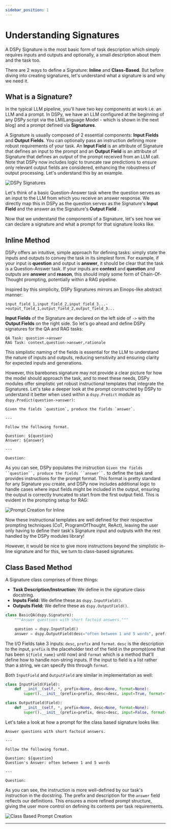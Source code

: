 ```yaml
---
sidebar_position: 1
---
```



# Understanding Signatures

A DSPy Signature is the most basic form of task description which simply requires inputs and outputs and optionally, a small description about them and the task too.

There are 2 ways to define a Signature: **Inline** and **Class-Based**. But before diving into creating signatures, let's understand what a signature is and why we need it.

## What is a Signature?

In the typical LLM pipeline, you'll have two key components at work i.e. an LLM and a prompt. In DSPy, we have an LLM configured at the beginning of any DSPy script via the LM(Language Model - which is shown in the next blog) and a prompt defined via **Signatures**.

A Signature is usually composed of 2 essential components: **Input Fields** and **Output Fields**. You can optionally pass an instruction defining more robust requirements of your task. An **Input Field** is an attribute of Signature that defines an input to the prompt and an **Output Field** is an attribute of Signature that defines an output of the prompt received from an LLM call. Note that DSPy now includes logic to truncate raw predictions to ensure only relevant output fields are considered, enhancing the robustness of output processing. Let's understand this by an example.

![DSPy Signatures](./img/dspy_signatures.png)

Let's think of a basic Question-Answer task where the question serves as an input to the LLM from which you receive an answer response. We directly map this in DSPy as the question serves as the Signature's **Input Field** and the answer as the Signature's **Output Field** .

Now that we understand the components of a Signature, let's see how we can declare a signature and what a prompt for that signature looks like.

## Inline Method

DSPy offers an intuitive, simple approach for defining tasks: simply state the inputs and outputs to convey the task in its simplest form. For example, if your input is **question** and output is **answer**, it should be clear that the task is a Question-Answer task. If your inputs are **context** and **question** and outputs are **answer** and **reason**, this should imply some form of Chain-Of-Thought prompting, potentially within a RAG pipeline.

Inspired by this simplicity, DSPy Signatures mirrors an Einops-like abstract manner:

```text
input_field_1,input_field_2,input_field_3...->output_field_1,output_field_2,output_field_3...
```

**Input Fields** of the Signature are declared on the left side of `->` with the **Output Fields** on the right side. So let's go ahead and define DSPy signatures for the QA and RAG tasks:

```text
QA Task: question->answer
RAG Task: context,question->answer,rationale
```

This simplistic naming of the fields is essential for the LLM to understand the nature of inputs and outputs, reducing sensitivity and ensuring clarity for expected inputs and generations. 

However, this barebones signature may not provide a clear picture for how the model should approach the task, and to meet these needs, DSPy modules offer simplistic yet robust instructional templates that integrate the Signatures.
Let's take a deeper look at the prompt constructed by DSPy to understand it better when used within a `dspy.Predict` module as `dspy.Predict(question->answer)`:

```
Given the fields `question`, produce the fields `answer`.

---

Follow the following format.

Question: ${question}
Answer: ${answer}

---

Question:
```

As you can see, DSPy populates the instruction `Given the fields ``question``, produce the fields ``answer``.` to define the task and provides instructions for the prompt format. This format is pretty standard for any Signature you create, and DSPy now includes additional logic to handle cases where input fields might be included in the output, ensuring the output is correctly truncated to start from the first output field. This is evident in the prompting setup for RAG:

![Prompt Creation for Inline](./img/prompt_creation.png)

Now these instructional templates are well defined for their respective prompting techniques (CoT, ProgramOfThought, ReAct), leaving the user only having to define their task's Signature input and outputs with the rest handled by the DSPy modules library!

However, it would be nice to give more instructions beyond the simplistic in-line signature and for this, we turn to class-based signatures.

## Class Based Method

A Signature class comprises of three things:

* **Task Description/Instruction:** We define in the signature class docstring.
* **Inputs Field:** We define these as `dspy.InputField()`.
* **Outputs Field:** We define these as `dspy.OutputField()`.

```python
class BasicQA(dspy.Signature):
    """Answer questions with short factoid answers."""

    question = dspy.InputField()
    answer = dspy.OutputField(desc="often between 1 and 5 words", prefix="Question's Answer:")
```

The I/O Fields take 3 inputs: `desc`, `prefix` and `format`. `desc` is the description to the input, `prefix` is the placeholder text of the field in the prompt(one that has been `${field_name}` until now) and `format` which is a method that'll define how to handle non-string inputs. If the input to field is a list rather than a string, we can specify this through `format`.

Both `InputField` and `OutputField` are similar in implementation as well:

```python
class InputField(Field):
    def __init__(self, *, prefix=None, desc=None, format=None):
        super().__init__(prefix=prefix, desc=desc, input=True, format=format)

class OutputField(Field):
    def __init__(self, *, prefix=None, desc=None, format=None):
        super().__init__(prefix=prefix, desc=desc, input=False, format=format)
```

Let's take a look at how a prompt for the class based signature looks like:

```text
Answer questions with short factoid answers.

---

Follow the following format.

Question: ${question}
Question's Answer: often between 1 and 5 words

---

Question:
```

As you can see, the instruction is more well-defined by our task's instruction in the docstring. The prefix and description for the `answer` field reflects our definitions. This ensures a more refined prompt structure, giving the user more control on defining its contents per task requirements.

![Class Based Prompt Creation](./img/class_based_prompt_creation.png)

***

<AuthorDetails name="Herumb Shandilya"/>